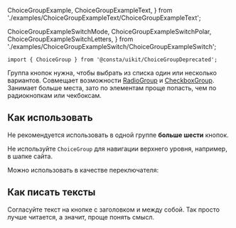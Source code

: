  ChoiceGroupExample,
  ChoiceGroupExampleText,
} from './examples/ChoiceGroupExampleText/ChoiceGroupExampleText';

  ChoiceGroupExampleSwitchMode,
  ChoiceGroupExampleSwitchPolar,
  ChoiceGroupExampleSwitchLetters,
} from './examples/ChoiceGroupExampleSwitch/ChoiceGroupExampleSwitch';

```tsx
import { ChoiceGroup } from '@consta/uikit/ChoiceGroupDeprecated';
```

Группа кнопок нужна, чтобы выбрать из списка один или несколько вариантов.
Совмещает возможности [RadioGroup](##LIBS.STAND|stand:uikit-components-radiogroup-stable) и
[CheckboxGroup](##LIBS.STAND|stand:uikit-components-checkboxgroup-stable). Занимает больше места, зато по элементам проще попасть, чем по радиокнопкам
или чекбоксам.

<ChoiceGroupExample />

## Как использовать

Не рекомендуется использовать в одной группе **больше шести** кнопок.

Не используйте `ChoiceGroup` для навигации верхнего уровня, например, в шапке сайта.

Можно использовать в качестве переключателя:

<ChoiceGroupExampleSwitchPolar />
<ChoiceGroupExampleSwitchLetters />
<ChoiceGroupExampleSwitchMode />

## Как писать тексты

Согласуйте текст на кнопке с заголовком и между собой. Так просто лучше читается, а значит, проще понять смысл.

<ChoiceGroupExampleText />
